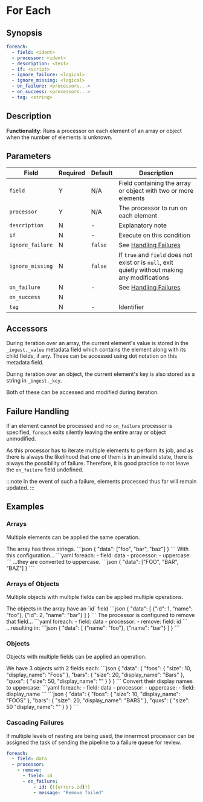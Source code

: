 # For Each

## Synopsis

```yaml {2-3}
foreach:
  - field: <ident>
  - processor: <ident>
  - description: <text>
  - if: <script>
  - ignore_failure: <logical>
  - ignore_missing: <logical>
  - on_failure: <processors...>
  - on_success: <processors...>
  - tag: <string>
```

## Description

**Functionality**: Runs a processor on each element of an array or object when the number of elements is unknown.

## Parameters

|Field|Required|Default|Description|
|---|---|---|---|
|`field`|Y|N/A|Field containing the array or object with two or more elements|
|`processor`|Y|N/A|The processor to run on each element|
|`description`|N|-|Explanatory note|
|`if`|N|-|Execute on this condition|
|`ignore_failure`|N|`false`|See [Handling Failures](../handling-failures.mdx)|
|`ignore_missing`|N|`false`|If `true` and `field` does not exist or is `null`, exit quietly without making any modifications|
|`on_failure`|N|-|See [Handling Failures](../handling-failures.mdx)|
|`on_success`|N|||
|`tag`|N|-|Identifier|

## Accessors

During iteration over an array, the current element's value is stored in the `_ingest._value` metadata field which contains the element along with its child fields, if any. These can be accessed using dot notation on this metadata field.

During iteration over an object, the current element's key is also stored as a string in `_ingest._key`.

Both of these can be accessed and modified during iteration.

## Failure Handling

If an element cannot be processed and no `on_failure` processor is specified, `foreach` exits silently leaving the entire array or object unmodified.

As this processor has to iterate multiple elements to perform its job, and as there is always the likelihood that one of them is in an invalid state, there is always the possibility of failure. Therefore, it is good practice to not leave the `on_failure` field undefined.

:::note
In the event of such a failure, elements processed thus far will remain updated.
:::

## Examples

### Arrays

Multiple elements can be applied the same operation.

<ExampleGrid>
  <CommentCol>
    The array has three strings.
  </CommentCol>
  <CodeCol>
    ```json
    {
      "data": ["foo", "bar", "baz"]
    }
    ```
  </CodeCol>
  <CommentCol>
    With this configuration...
  </CommentCol>
  <CodeCol>
    ```yaml
    foreach:
      - field: data
      - processor:
        - uppercase:
    ```
  </CodeCol>
  <CommentCol>
    ...they are converted to uppercase.
  </CommentCol>
  <CodeCol>
    ```json
    {
      "data": ["FOO", "BAR", "BAZ"]
    }
    ```
  </CodeCol>
</ExampleGrid>

### Arrays of Objects

 Multiple objects with multiple fields can be applied multiple operations.

<ExampleGrid>
  <CommentCol>
    The objects in the array have an `id` field
  </CommentCol>
  <CodeCol>
    ```json
    {
      "data": [
        {"id": 1, "name": "foo"},
        {"id": 2, "name": "bar"}
      ]
    }
    ```
  </CodeCol>
  <CommentCol>
    The processor is configured to remove that field...
  </CommentCol>
  <CodeCol>
    ```yaml
    foreach:
      - field: data
      - processor:
        - remove:
          field: id
    ```
  </CodeCol>
  <CommentCol>
    ...resulting in:
  </CommentCol>
  <CodeCol>
    ```json
    {
      "data": [
        {"name": "foo"},
        {"name": "bar"}
      ]
    }
    ```
  </CodeCol>
</ExampleGrid>

### Objects

Objects with multiple fields can be applied an operation.

<ExampleGrid>
  <CommentCol>
    We have 3 objects with 2 fields each:
  </CommentCol>
  <CodeCol>
  ```json
  {
    "data": {
      "foos": {
        "size": 10,
        "display_name": "Foos"
      },
      "bars": {
        "size": 20,
        "display_name": "Bars"
      },
      "quxs": {
        "size": 50,
        "display_name": ""
      }
    }
  }
  ```
  </CodeCol>
  <CommentCol>
    Convert their display names to uppercase:
  </CommentCol>
  <CodeCol>
    ```yaml
    foreach:
      - field: data
      - processor:
        - uppercase:
          - field: display_name
    ```
    ```json
    {
      "data": {
        "foos": {
          "size": 10,
          "display_name": "FOOS"
        },
        "bars": {
          "size": 20,
          "display_name": "BARS"
        },
        "quxs": {
          "size": 50
          "display_name": ""
        }
      }
    }
    ```
  </CodeCol>
</ExampleGrid>

### Cascading Failures

If multiple levels of nesting are being used, the innermost processor can be assigned the task of sending the pipeline to a failure queue for review.

```yaml
foreach:
  - field: data
  - processor:
    - remove:
      - field: id
      - on_failure:
          - id: {{{errors.id}}}
          - message: "Remove failed"
```
